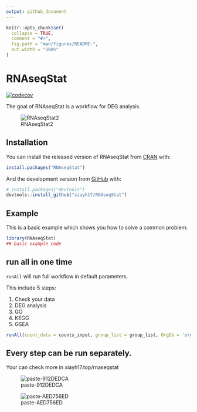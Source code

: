 ```yaml
---
output: github_document
---
```


<!-- README.md is generated from README.Rmd. Please edit that file -->

```r
knitr::opts_chunk$set(
  collapse = TRUE,
  comment = "#>",
  fig.path = "man/figures/README-",
  out.width = "100%"
)
```

# RNAseqStat

<!-- badges: start -->

[![codecov](https://codecov.io/gh/xiayh17/RNAseqStat/branch/master/graph/badge.svg?token=6rlirZDUVo)](https://codecov.io/gh/xiayh17/RNAseqStat)

<!-- badges: end -->

The goal of RNAseqStat is a workflow for DEG analysis.

![RNAseqStat2](https://cdn.jsdelivr.net/gh/xiayh17/Figs@main/uPic/RNAseqStat2.png)

## Installation

You can install the released version of RNAseqStat from [CRAN](https://CRAN.R-project.org) with:

``` r
install.packages("RNAseqStat")
```

And the development version from [GitHub](https://github.com/) with:

``` r
# install.packages("devtools")
devtools::install_github("xiayh17/RNAseqStat")
```

## Example

This is a basic example which shows you how to solve a common problem:

```r
library(RNAseqStat)
## basic example code
```

## run all in one time

`runAll` will run full workflow in default parameters.

This include 5 steps:

1.  Check your data
2.  DEG analysis
3.  GO
4.  KEGG
5.  GSEA

``` r
runAll(count_data = counts_input, group_list = group_list, OrgDb = 'org.Hs.eg.db', dir = results_dir)
```

## Every step can be run separately.

Your can check more in xiayh17.top/rnaseqstat

![paste-912DEDCA](https://cdn.jsdelivr.net/gh/xiayh17/Figs@main/uPic/paste-912DEDCA.png)

![paste-AED756ED](https://cdn.jsdelivr.net/gh/xiayh17/Figs@main/uPic/paste-AED756ED.png)
